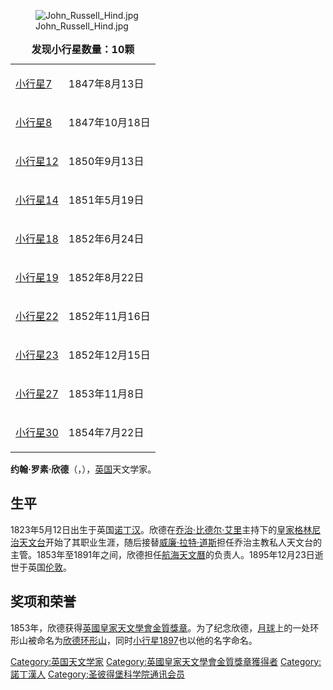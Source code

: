 {{Unreferenced |time=2008-03-27T13:22:44+00:00 }}
[[File:John_Russell_Hind.jpg|thumb]]
{| class="wikitable" align="right" style="margin: 1em; margin-top: 0;"
|+ '''发现小行星数量：10颗'''
| [[小行星7|小行星7]] || 1847年8月13日
|-
| [[小行星8|小行星8]] || 1847年10月18日
|-
| [[小行星12|小行星12]] || 1850年9月13日
|-
| [[小行星14|小行星14]] || 1851年5月19日
|-
| [[小行星18|小行星18]] || 1852年6月24日
|-
| [[小行星19|小行星19]] || 1852年8月22日
|-
| [[小行星22|小行星22]] || 1852年11月16日
|-
| [[小行星23|小行星23]] || 1852年12月15日
|-
| [[小行星27|小行星27]] || 1853年11月8日
|-
| [[小行星30|小行星30]] || 1854年7月22日
|}
'''约翰·罗素·欣德'''（{{lang-en|John Russell Hind}}，{{bd|1823年|5月12日|1895年|12月23日}}），[[英国|英国]]天文学家。

== 生平 ==
1823年5月12日出生于英国[[诺丁汉|诺丁汉]]。欣德在[[乔治·比德尔·艾里|乔治·比德尔·艾里]]主持下的[[皇家格林尼治天文台|皇家格林尼治天文台]]开始了其职业生涯，随后接替[[威廉·拉特·道斯|威廉·拉特·道斯]]担任乔治主教私人天文台的主管。1853年至1891年之间，欣德担任[[航海天文曆|航海天文曆]]的负责人。1895年12月23日逝世于英国[[伦敦|伦敦]]。

== 奖项和荣誉 ==
1853年，欣德获得[[英國皇家天文學會金質獎章|英國皇家天文學會金質獎章]]。为了纪念欣德，[[月球|月球]]上的一处环形山被命名为[[欣德环形山|欣德环形山]]，同时[[小行星1897|小行星1897]]也以他的名字命名。


{{英国皇家天文学会金质奖章获得者}}
{{Authority control}}
{{UK-bio-stub}}
{{DEFAULTSORT:Hind}}
[[Category:英国天文学家|Category:英国天文学家]]
[[Category:英國皇家天文學會金質獎章獲得者|Category:英國皇家天文學會金質獎章獲得者]]
[[Category:諾丁漢人|Category:諾丁漢人]]
[[Category:圣彼得堡科学院通讯会员|Category:圣彼得堡科学院通讯会员]]